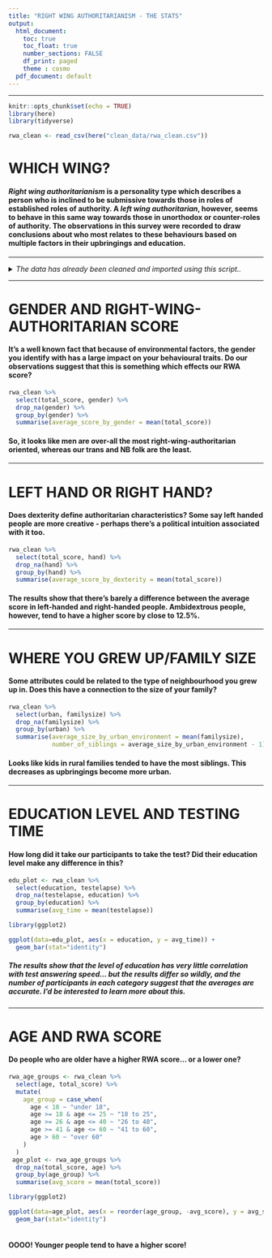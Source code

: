 ```yaml
---
title: "RIGHT WING AUTHORITARIANISM - THE STATS"
output:
  html_document:
    toc: true
    toc_float: true
    number_sections: FALSE
    df_print: paged
    theme : cosmo
  pdf_document: default
---
```


___

```r
knitr::opts_chunk$set(echo = TRUE)
library(here)
library(tidyverse)

```
```r
rwa_clean <- read_csv(here("clean_data/rwa_clean.csv"))
```
# WHICH WING?

#### _Right wing authoritarianism_ is a personality type which describes a person who is inclined to be submissive towards those in roles of established roles of authority. A _left wing authoritarian_, however, seems to behave in this same way towards those in unorthodox or counter-roles of authority. The observations in this survey were recorded to draw conclusions about who most relates to these behaviours based on multiple factors in their upbringings and education.

___

<details><summary><i>The data has already been cleaned and imported using this script..</i></summary>
```r

library(here)
library(dplyr)

rwa_data <- read_csv(here("dirty_data/rwa.csv")) %>% 
  janitor::clean_names()

#some answers were recorded with a reversed value system - this can be reversed with 10-.x as the value.


edit <- c("q4", "q6", "q8", "q9", "q11", "q13", "q15", "q18", "q20", "q21")

rwa_data <- rwa_data %>% 
  mutate(across(edit, ~ 10-.x)
  ) 

#others were a simple yes or no answer - this can be recorded as a logical input.

rwa_data <- rwa_data %>% 
  mutate(across(vcl1:vcl16, ~ as.logical(.x))) 

#some of these will be requiring more detailed information for analysis.

rwa_data <- rwa_data %>% 
  mutate(
    gender = case_when(
      gender == 1 ~ "m",
      gender == 2 ~ "f",
      gender == 3 ~ "other",
      TRUE ~ NA_character_
    ),
    hand = case_when(
      hand == 1 ~ "r",
      hand == 2 ~ "l",
      hand == 3 ~ "ambi",
      TRUE ~ NA_character_
    ),
    
    urban = case_when(
      urban == 1 ~ "rural",
      urban == 2 ~ "suburban",
      urban == 3 ~ "urban",
      TRUE ~ NA_character_
    ),
    education = case_when(
      education == 1 ~ "less than highschool",
      education== 2 ~ "high school",
      education == 3 ~ "university degree",
      education == 4 ~ "graduate degree",
      TRUE ~ NA_character_
    )
  )

#a totals column will also be required for analysis

rwa_data <- rwa_data %>% 
  mutate(
    total_score = rowSums(.[3:22]), .before = q1
  )

rwa_data %>% 
write_csv(here("clean_data/rwa_clean.csv"))

  
```
</details>
___

# GENDER AND RIGHT-WING-AUTHORITARIAN SCORE

#### It's a well known fact that because of environmental factors, the gender you identify with has a large impact on your behavioural traits. Do our observations suggest that this is something which effects our RWA score? 


```r
rwa_clean %>% 
  select(total_score, gender) %>%
  drop_na(gender) %>% 
  group_by(gender) %>% 
  summarise(average_score_by_gender = mean(total_score))
```
#### So, it looks like men are over-all the most right-wing-authoritarian oriented, whereas our trans and NB folk are the least.

___

# LEFT HAND OR RIGHT HAND?

#### Does dexterity define authoritarian characteristics? Some say left handed people are more creative - perhaps there's a political intuition associated with it too.

```r
rwa_clean %>% 
  select(total_score, hand) %>%
  drop_na(hand) %>% 
  group_by(hand) %>% 
  summarise(average_score_by_dexterity = mean(total_score))
```
#### The results show that there's barely a difference between the average score in left-handed and right-handed people. Ambidextrous people, however, tend to have a higher score by close to 12.5%.

___

# WHERE YOU GREW UP/FAMILY SIZE

#### Some attributes could be related to the type of neighbourhood you grew up in. Does this have a connection to the size of your family?

```r
rwa_clean %>% 
  select(urban, familysize) %>%
  drop_na(familysize) %>% 
  group_by(urban) %>% 
  summarise(average_size_by_urban_environment = mean(familysize),
            number_of_siblings = average_size_by_urban_environment - 1)
```

#### Looks like kids in rural families tended to have the most siblings. This decreases as upbringings become more urban.

___

# EDUCATION LEVEL AND TESTING TIME

#### How long did it take our participants to take the test? Did their education level make any difference in this?
```r

edu_plot <- rwa_clean %>% 
  select(education, testelapse) %>%
  drop_na(testelapse, education) %>% 
  group_by(education) %>% 
  summarise(avg_time = mean(testelapse))

library(ggplot2)

ggplot(data=edu_plot, aes(x = education, y = avg_time)) +
  geom_bar(stat="identity")


```


##### The results show that the level of education has very little correlation with test answering speed... but the results differ so wildly, and the number of participants in each category suggest that the averages are accurate. I'd be interested to learn more about this.

____

# AGE AND RWA SCORE

#### Do people who are older have a higher RWA score... or a lower one?

```r
rwa_age_groups <- rwa_clean %>% 
  select(age, total_score) %>% 
  mutate(
    age_group = case_when(
      age < 18 ~ "under 18",
      age >= 18 & age <= 25 ~ "18 to 25",
      age >= 26 & age <= 40 ~ "26 to 40",
      age >= 41 & age <= 60 ~ "41 to 60",
      age > 60 ~ "over 60"
    )
  ) 
 age_plot <- rwa_age_groups %>% 
  drop_na(total_score, age) %>% 
  group_by(age_group) %>% 
  summarise(avg_score = mean(total_score))

library(ggplot2)

ggplot(data=age_plot, aes(x = reorder(age_group, -avg_score), y = avg_score)) +
  geom_bar(stat="identity") 
  

```


#### OOOO! Younger people tend to have a higher score!


